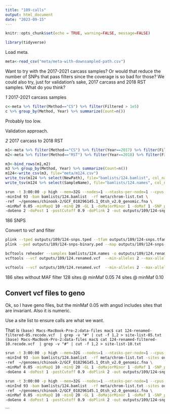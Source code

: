```yaml
---
title: "109-calls"
output: html_document
date: "2023-09-15"
---
```


```r
knitr::opts_chunk$set(echo = TRUE, warning=FALSE, message=FALSE)
```

```r
library(tidyverse)
```

Load meta.     
```r
meta<-read_csv("meta/meta-with-downsampled-path.csv")
```
Want to try with the 2017-2021 carcass samples? Or would that reduce the number of SNPs that pass filters since the coverage is so bad for those? We could also try, just for validation's sake, 2017 carcass and 2018 RST samples. What do you think?      

_1_ 2017-2021 carcass samples

```r
c<-meta %>% filter(Method=="CS") %>% filter(Filtered > 1e5)
c %>% group_by(Method, Year) %>% summarize(Count=n())
```

Probably too low.

Validation approach.

_2_ 2017 carcass to 2018 RST

```r
m1<-meta %>% filter(Method=="CS") %>% filter(Year==2017) %>% filter(Filtered > 1e5)
m2<-meta %>% filter(Method=="RST") %>% filter(Year==2018) %>% filter(Filtered > 1e5)

m3<-bind_rows(m1,m2) 
m3 %>% group_by(Method, Year) %>% summarize(Count=n())
m124<-write_csv(m3, file="meta/m124.csv")
write_tsv(m124 %>% select(NewPath), file="bamlists/124.bamlist", col_names = FALSE)
write_tsv(m124 %>% select(SampleName), file="bamlists/124.names", col_names = FALSE)
```


```sh
srun -t 3:00:00 -p high --mem=32G --nodes=1 --ntasks-per-node=1 --cpus-per-task=12 $HOME/angsd/angsd -nthreads 24 \
-minInd 93 -bam bamlists/124.bamlist  -rf meta/chrom-list.txt \
-ref  ~/genomes/chinook-2/GCF_018296145.1_Otsh_v2.0_genomic.fna \
-minMaf 0.05 -minMapQ 10 -minQ 20 -GL 1 -doMajorMinor 1 -doMaf 1 -SNP_pval 1e-6 \
-doGeno 2 -doPost 1 -postCutoff 0.9 -doPlink 2 -out outputs/109/124-snps > outputs/109/124-snps.out 2> outputs/109/124-snps.err &
```

186 SNPS

Convert to vcf and filter

```sh
plink --tped outputs/109/124-snps.tped --tfam outputs/109/124-snps.tfam --out outputs/109/124-snps-binary --recode --allow-extra-chr --noweb
plink --ped outputs/109/124-snps-binary.ped --map outputs/109/124-snps-binary.map --recode vcf --allow-extra-chr -out outputs/109/124-snps-samples-recode

bcftools reheader --samples bamlists/124.names -o outputs/109/124.renamed.vcf  outputs/109/124-snps-samples-recode.vcf  
vcftools --vcf outputs/109/124.renamed.vcf  --min-alleles 2 --max-alleles 2 --max-missing 0.4 --maf 0.05 --max-maf 0.4 --out outputs/109/124-renamed-filtered-05 --recode 

vcftools --vcf outputs/109/124.renamed.vcf  --min-alleles 2 --max-alleles 2 --max-missing 0.4 --maf 0.10 --max-maf 0.4 --out outputs/109/124-renamed-filtered-10 --recode 

```

186 sites without MAF filter
128 sites @ minMaf 0.05
74 sites @ minMaf 0.10



## Convert vcf files to geno

Ok, so I have geno files, but the minMaf 0.05 with angsd includes sites that are invariant. Also it is numeric.

Use a site list to ensure calls are what we want.

That is
`(base) Macs-MacBook-Pro-2:data-files mac$ cat 124-renamed-filtered-05.recode.vcf  | grep -v "#" | cut -f 1,2 > site-list-05.txt
(base) Macs-MacBook-Pro-2:data-files mac$ cat 124-renamed-filtered-10.recode.vcf  | grep -v "#" | cut -f 1,2 > site-list-10.txt`

```sh

srun -t 3:00:00 -p high --mem=32G --nodes=1 --ntasks-per-node=1 --cpus-per-task=12 $HOME/angsd/angsd -nthreads 24 \
-minInd 93 -bam bamlists/124.bamlist  -rf meta/chrom-list.txt -sites outputs/109/site-list-05.txt \
-ref  ~/genomes/chinook-2/GCF_018296145.1_Otsh_v2.0_genomic.fna \
-minMaf 0.05 -minMapQ 10 -minQ 20 -GL 1 -doMajorMinor 1 -doMaf 1 -SNP_pval 1e-6 \
-doGeno 4 -doPost 1 -postCutoff 0.9 -doPlink 2 -out outputs/109/124-snps-05 > outputs/109/124-snps05.out 2> outputs/109/124-snps-05.err &

srun -t 3:00:00 -p high --mem=32G --nodes=1 --ntasks-per-node=1 --cpus-per-task=12 $HOME/angsd/angsd -nthreads 24 \
-minInd 93 -bam bamlists/124.bamlist  -rf meta/chrom-list.txt -sites outputs/109/site-list-10.txt \
-ref  ~/genomes/chinook-2/GCF_018296145.1_Otsh_v2.0_genomic.fna \
-minMaf 0.05 -minMapQ 10 -minQ 20 -GL 1 -doMajorMinor 1 -doMaf 1 -SNP_pval 1e-6 \
-doGeno 4 -doPost 1 -postCutoff 0.9 -doPlink 2 -out outputs/109/124-snps-10 > outputs/109/124-snps10.out 2> outputs/109/124-snps-10.err &
```

```

